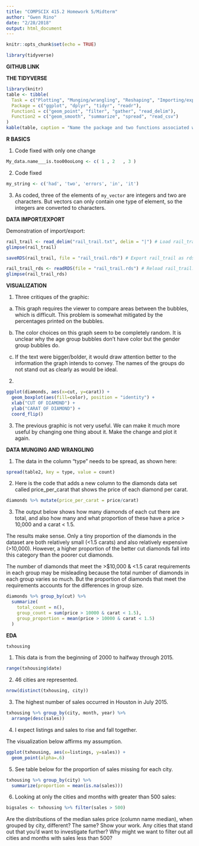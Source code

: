 ```yaml
---
title: "COMPSCIX 415.2 Homework 5/Midterm"
author: "Gwen Rino"
date: "2/28/2018"
output: html_document
---
```


```r
knitr::opts_chunk$set(echo = TRUE)
```
```r
library(tidyverse)
```

**GITHUB LINK**  

**THE TIDYVERSE**  

```r
library(knitr)
table <- tibble(
  Task = c("Plotting", "Munging/wrangling", "Reshaping", "Importing/exporting"),
  Package = c("ggplot", "dplyr", "tidyr", "readr"),
  Function1 = c("geom_point", "filter", "gather", "read_delim"),
  Function2 = c("geom_smooth", "summarize", "spread", "read_csv")
)
kable(table, caption = "Name the package and two functions associated with each task")
```

**R BASICS**  

1. Code fixed with only one change
```r
My_data.name___is.too00ooLong <- c( 1 , 2   , 3 )
```
2. Code fixed
```r
my_string <- c('had', 'two', 'errors', 'in', 'it')
```
3. As coded, three of the elements of `my_vector` are integers and two are characters. But vectors can only contain one type of element, so the integers are converted to characters.

**DATA IMPORT/EXPORT**  

Demonstration of import/export:
```r
rail_trail <- read_delim("rail_trail.txt", delim = "|") # Load rail_trail.txt
glimpse(rail_trail)

saveRDS(rail_trail, file = "rail_trail.rds") # Export rail_trail as rds file

rail_trail_rds <- readRDS(file = "rail_trail.rds") # Reload rail_trail.rds
glimpse(rail_trail_rds)
```

**VISUALIZATION**  

1. Three critiques of the graphic:

a. This graph requires the viewer to compare areas between the bubbles, which is difficult. This problem is somewhat mitigated by the percentages printed on the bubbles.

b. The color choices on this graph seem to be completely random. It is unclear why the age group bubbles don't have color but the gender group bubbles do.

c. If the text were bigger/bolder, it would draw attention better to the information the graph intends to convey. The names of the groups do not stand out as clearly as would be ideal.

2.
```r
ggplot(diamonds, aes(x=cut, y=carat)) + 
  geom_boxplot(aes(fill=color), position = "identity") + 
  xlab("CUT OF DIAMOND") + 
  ylab("CARAT OF DIAMOND") + 
  coord_flip()
```

3. The previous graphic is not very useful. We can make it much more useful by changing one thing about it. Make the change and plot it again.

**DATA MUNGING AND WRANGLING**  

1. The data in the column "type" needs to be spread, as shown here:
```r
spread(table2, key = type, value = count)
```

2. Here is the code that adds a new column to the diamonds data set called price_per_carat that shows the price of each diamond per carat.

```r
diamonds %>% mutate(price_per_carat = price/carat)
```

3. The output below shows how many diamonds of each cut there are total, and also how many and what proportion of these have a price > 10,000 and a carat < 1.5.

The results make sense. Only a tiny proportion of the diamonds in the dataset are both relatively small (<1.5 carats) and also relatively expensive (>10,000). However, a higher proportion of the better cut diamonds fall into this category than the poorer cut diamonds.

The number of diamonds that meet the >$10,000 & <1.5 carat requirements in each group may be misleading because the total number of diamonds in each group varies so much. But the proportion of diamonds that meet the requirements accounts for the differences in group size.

```r
diamonds %>% group_by(cut) %>% 
  summarize(
    total_count = n(),
    group_count = sum(price > 10000 & carat < 1.5),
    group_proportion = mean(price > 10000 & carat < 1.5)
  )
```

**EDA**  

```r
txhousing
```

1. This data is from the beginning of 2000 to halfway through 2015.

```r
range(txhousing$date)
```

2. 46 cities are represented.

```r
nrow(distinct(txhousing, city))
```

3. The highest number of sales occurred in Houston in July 2015.

```r
txhousing %>% group_by(city, month, year) %>%
  arrange(desc(sales))
```

4. I expect listings and sales to rise and fall together.

The visualization below affirms my assumption.

```r
ggplot(txhousing, aes(x=listings, y=sales)) +
  geom_point(alpha=.6)
```

5. See table below for the  proportion of sales missing for each city.

```r
txhousing %>% group_by(city) %>% 
  summarize(proportion = mean(is.na(sales)))
```

6. Looking at only the cities and months with greater than 500 sales:

```r
bigsales <- txhousing %>% filter(sales > 500)

```

Are the distributions of the median sales price (column name median), when grouped by city, different? The same? Show your work.
Any cities that stand out that you’d want to investigate further?
Why might we want to filter out all cities and months with sales less than 500?

